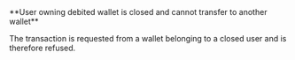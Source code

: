 <Card title="002601" href="/errors/codes/002601">
**User owning debited wallet is closed and cannot transfer to another wallet**

The transaction is requested from a wallet belonging to a closed user and is therefore refused.
</Card>